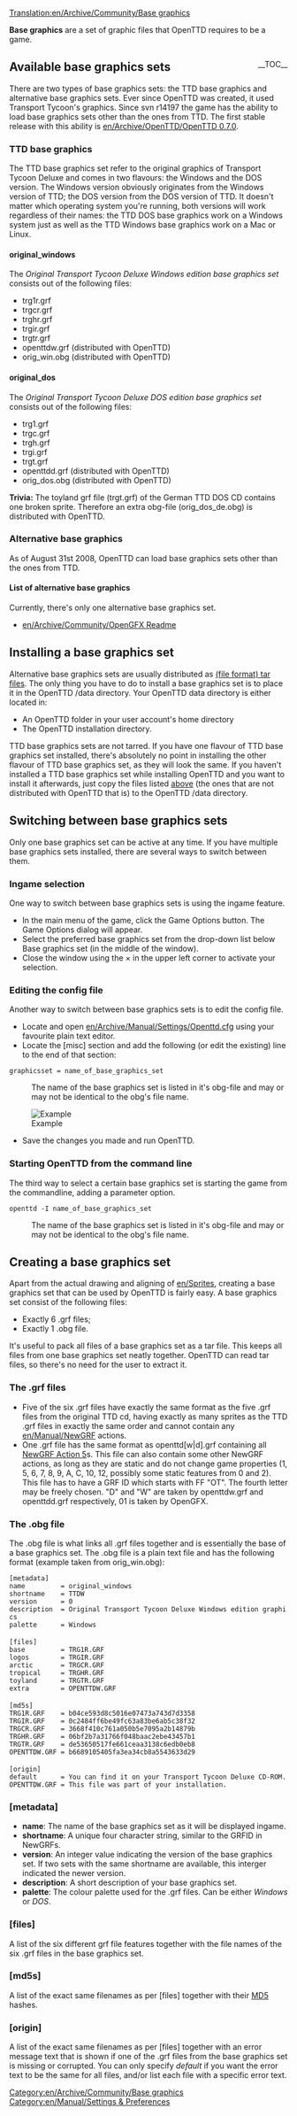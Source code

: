 [[Translation:en/Archive/Community/Base graphics]]


'''Base graphics''' are a set of graphic files that OpenTTD requires to be a game.

<div style="float:right; padding-left: 10px;">__TOC__</div>
==Available base graphics sets==
There are two types of base graphics sets: the TTD base graphics and alternative base graphics sets. Ever since OpenTTD was created, it used Transport Tycoon's graphics. Since svn r14197 the game has the ability to load base graphics sets other than the ones from TTD. The first stable release with this ability is [[en/Archive/OpenTTD/OpenTTD 0.7.0]].

===TTD base graphics===
The TTD base graphics set refer to the original graphics of Transport Tycoon Deluxe and comes in two flavours: the Windows and the DOS version. The Windows version obviously originates from the Windows version of TTD; the DOS version from the DOS version of TTD. It doesn't matter which operating system you're running, both versions will work regardless of their names: the TTD DOS base graphics work on a Windows system just as well as the TTD Windows base graphics work on a Mac or Linux.

====original_windows====
The ''Original Transport Tycoon Deluxe Windows edition base graphics set'' consists out of the following files:
* trg1r.grf
* trgcr.grf
* trghr.grf
* trgir.grf
* trgtr.grf
* openttdw.grf (distributed with OpenTTD)
* orig_win.obg (distributed with OpenTTD)

====original_dos====
The ''Original Transport Tycoon Deluxe DOS edition base graphics set'' consists out of the following files:
* trg1.grf
* trgc.grf
* trgh.grf
* trgi.grf
* trgt.grf
* openttdd.grf (distributed with OpenTTD)
* orig_dos.obg (distributed with OpenTTD)


'''Trivia:''' The toyland grf file (trgt.grf) of the German TTD DOS CD contains one broken sprite. Therefore an extra obg-file (orig_dos_de.obg) is distributed with OpenTTD.


===Alternative base graphics===
As of August 31st 2008, OpenTTD can load base graphics sets other than the ones from TTD.

====List of alternative base graphics====
Currently, there's only one alternative base graphics set.
* [[en/Archive/Community/OpenGFX Readme]]

==Installing a base graphics set==
Alternative base graphics sets are usually distributed as [https://www.wikipedia.org/wiki/tar (file format) tar files]. The only thing you have to do to install a base graphics set is to place it in the OpenTTD /data directory. Your OpenTTD data directory is either located in: 
* An OpenTTD folder in your user account's home directory 
* The OpenTTD installation directory. 


TTD base graphics sets are not tarred. If you have one flavour of TTD base graphics set installed, there's absolutely no point in installing the other flavour of TTD base graphics set, as they will look the same.
If you haven't installed a TTD base graphics set while installing OpenTTD and you want to install it afterwards, just copy the files listed [[#ttd-base-graphics|above]] (the ones that are not distributed with OpenTTD that is) to the OpenTTD /data directory.


==Switching between base graphics sets==
Only one base graphics set can be active at any time. If you have multiple base graphics sets installed, there are several ways to switch between them.

===Ingame selection===
One way to switch between base graphics sets is using the ingame feature.
* In the main menu of the game, click the Game Options button. The Game Options dialog will appear. 
* Select the preferred base graphics set from the drop-down list below Base graphics set (in the middle of the window).
* Close the window using the × in the upper left corner to activate your selection.

===Editing the config file===
Another way to switch between base graphics sets is to edit the config file.
* Locate and open [[en/Archive/Manual/Settings/Openttd.cfg]] using your favourite plain text editor.
* Locate the [misc] section and add the following (or edit the existing) line to the end of that section:
 graphicsset = name_of_base_graphics_set
: The name of the base graphics set is listed in it's obg-file and may or may not be identical to the obg's file name.
[[File:en/Manual/Installation 9 grx manual configuration cfg.png|frame|center|Example]]
* Save the changes you made and run OpenTTD.

===Starting OpenTTD from the command line===
The third way to select a certain base graphics set is starting the game from the commandline, adding a parameter option.
 openttd -I name_of_base_graphics_set
: The name of the base graphics set is listed in it's obg-file and may or may not be identical to the obg's file name.


==Creating a base graphics set==
Apart from the actual drawing and aligning of [[en/Sprites]], creating a base graphics set that can be used by OpenTTD is fairly easy. A base graphics set consist of the following files:
* Exactly 6 .grf files;
* Exactly 1 .obg file.
It's useful to pack all files of a base graphics set as a tar file. This keeps all files from one base graphics set neatly together. OpenTTD can read tar files, so there's no need for the user to extract it.

===The .grf files===
* Five of the six .grf files have exactly the same format as the five .grf files from the original TTD cd, having exactly as many sprites as the TTD .grf files in exactly the same order and cannot contain any [[en/Manual/NewGRF]] actions.
* One .grf file has the same format as openttd[w|d].grf containing all [http://wiki.ttdpatch.net/tiki-index.php?page=Action5 NewGRF Action 5]s. This file can also contain some other NewGRF actions, as long as they are static and do not change game properties (1, 5, 6, 7, 8, 9, A, C, 10, 12, possibly some static features from 0 and 2). This file has to have a GRF ID which starts with FF "OT". The fourth letter may be freely chosen. "D" and "W" are taken by openttdw.grf and openttdd.grf respectively, 01 is taken by OpenGFX.

===The .obg file===
The .obg file is what links all .grf files together and is essentially the base of a base graphics set. The .obg file is a plain text file and has the following format (example taken from orig_win.obg):

 [metadata]
 name         = original_windows
 shortname    = TTDW
 version      = 0
 description  = Original Transport Tycoon Deluxe Windows edition graphics
 palette      = Windows
 
 [files]
 base         = TRG1R.GRF
 logos        = TRGIR.GRF
 arctic       = TRGCR.GRF
 tropical     = TRGHR.GRF
 toyland      = TRGTR.GRF
 extra        = OPENTTDW.GRF
 
 [md5s]
 TRG1R.GRF    = b04ce593d8c5016e07473a743d7d3358
 TRGIR.GRF    = 0c2484ff6be49fc63a83be6ab5c38f32
 TRGCR.GRF    = 3668f410c761a050b5e7095a2b14879b
 TRGHR.GRF    = 06bf2b7a31766f048baac2ebe43457b1
 TRGTR.GRF    = de53650517fe661ceaa3138c6edb0eb8
 OPENTTDW.GRF = b6689105405fa3ea34cb8a5543633d29
 
 [origin]
 default      = You can find it on your Transport Tycoon Deluxe CD-ROM.
 OPENTTDW.GRF = This file was part of your installation.

===[metadata]===
* '''name''': The name of the base graphics set as it will be displayed ingame.
* '''shortname''': A unique four character string, similar to the GRFID in NewGRFs.
* '''version''': An integer value indicating the version of the base graphics set. If two sets with the same shortname are available, this interger indicated the newer version.
* '''description''': A short description of your base graphics set.
* '''palette''': The colour palette used for the .grf files. Can be either ''Windows'' or ''DOS''.

===[files]===
A list of the six different grf file features together with the file names of the six .grf files in the base graphics set.

===[md5s]===
A list of the exact same filenames as per [files] together with their [https://www.wikipedia.org/wiki/MD5 MD5] hashes.

===[origin]===
A list of the exact same filenames as per [files] together with an error message text that is shown if one of the .grf files from the base graphics set is missing or corrupted. You can only specify ''default'' if you want the error text to be the same for all files, and/or list each file with a specific error text.

[[Category:en/Archive/Community/Base graphics]]
[[Category:en/Manual/Settings & Preferences]]